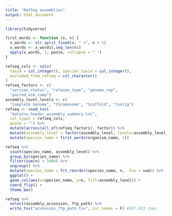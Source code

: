 ```yaml
---
title: "RefSeq assemblies"
output: html_document
---
```


```r
library(tidyverse)
```

```r
first_words <- function (x, n) {
  x_words <- str_split_fixed(x, " +", n + 1)
  x_words <- x_words[,seq_len(n)]
  apply(x_words, 1, paste, collapse = " ")
}
```

```r
refseq_cols <- cols(
  taxid = col_integer(), species_taxid = col_integer(),
  excluded_from_refseq = col_character()
)
refseq_factors <- c(
  "version_status", "release_type", "genome_rep", 
  "paired_asm_comp")
assembly_level_levels <- c(
  "Complete Genome", "Chromosome", "Scaffold", "Contig")
refseq <- read_tsv(
  "data/no_header_assembly_summary.txt",
  col_types = refseq_cols,
  quote = "") %>%
  mutate(across(all_of(refseq_factors), factor)) %>%
  mutate(assembly_level = factor(assembly_level, levels=assembly_level_levels)) %>%
  mutate(species_name = first_words(organism_name, 2))
```

```r
refseq %>%
  count(species_name, assembly_level) %>%
  group_by(species_name) %>%
  filter(sum(n) > 1000) %>%
  ungroup() %>%
  mutate(species_name = fct_reorder(species_name, n, .fun = sum)) %>%
  ggplot() +
  geom_col(aes(x=species_name, y=n, fill=assembly_level)) +
  coord_flip() +
  theme_bw()
```

```r
refseq %>%
  select(assembly_accession, ftp_path) %>%
  write_tsv("accession_ftp_path.tsv", col_names = F) #197,413 rows
```


